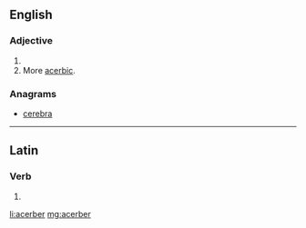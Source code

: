 ==English==

===Adjective===
{{head|en|adjective comparative form}}

# {{en-comparative of|acerb}}
# More [[acerbic]].

===Anagrams===
* [[cerebra#English|cerebra]]

----

==Latin==

===Verb===
{{la-verb-form|acerber}}

# {{conjugation of|acerbō||1|s|pres|pasv|subj|lang=la}}

[[li:acerber]]
[[mg:acerber]]